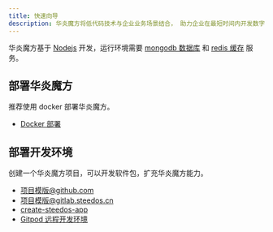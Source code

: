 ```yaml
---
title: 快速向导
description: 华炎魔方将低代码技术与企业业务场景结合， 助力企业在最短时间内开发数字化解决方案， 帮助企业快速落地现有业务战略， 以及催生未来创新。
---
```


华炎魔方基于 [Nodejs](https://nodejs.org/zh-cn/) 开发，运行环境需要 [mongodb 数据库](https://www.mongodb.com/docs/v4.2/administration/install-community/) 和 [redis 缓存](https://redis.io/docs/getting-started/) 服务。

## 部署华炎魔方

推荐使用 docker 部署华炎魔方。

- [Docker 部署](./deploy-docker)


## 部署开发环境

创建一个华炎魔方项目，可以开发软件包，扩充华炎魔方能力。

- [项目模版@github.com](https://github.com/steedos/steedos-project-template)
- [项目模版@gitlab.steedos.cn](https://gitlab.steedos.cn/steedos/steedos-project-template)
- [create-steedos-app]( ../developer/create-steedos-app)
- [Gitpod 远程开发环境](../developer/devops)
